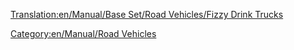 [[Translation:en/Manual/Base Set/Road Vehicles/Fizzy Drink Trucks]]

{{en/Manual/Base Set/Road Vehicles/RoadVehicle|name=MightyMover Fizzy Drink Truck
|img=en/Manual/Base Set/Road Vehicles/MightyMover FizzyDrink.png
|price=£4,797 ($9,594)
|speed=30 mph (48 km/h)
|annual=£422 ($844)
|designed=1935
|life=15
|capacity=17 fizzy drinks
}}
{{en/Manual/Base Set/Road Vehicles/RoadVehicle|name=Powernaught Fizzy Drink Truck
|img=en/Manual/Base Set/Road Vehicles/Powernaught FizzyDrink.png
|price=£6,027 ($12,054)
|speed=55 mph (88 km/h)
|annual=£787 ($1,574)
|designed=1976
|life=15
|capacity=19 fizzy drinks
}}
{{en/Manual/Base Set/Road Vehicles/RoadVehicle|name=Wizzowow Fizzy Drink Truck
|img=en/Manual/Base Set/Road Vehicles/Wizzowow FizzyDrink.png
|price=£6,437 ($12,874)
|speed=70 mph (112 km/h)
|annual=£1,125 ($2,250)
|designed=2019
|life=15
|capacity=22 fizzy drinks
}}

[[Category:en/Manual/Road Vehicles]]